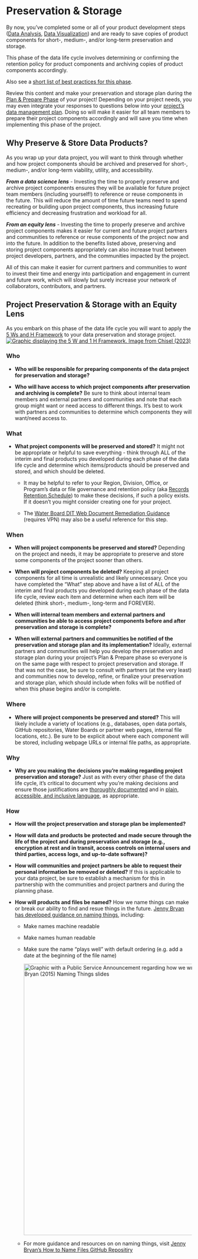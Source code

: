 # Preservation & Storage

By now, you’ve completed some or all of your product development steps ([Data Analysis](https://cawaterboarddatacenter.github.io/equity-data-handbook/assure-analyze/analysis.html), [Data Visualization](https://cawaterboarddatacenter.github.io/equity-data-handbook/assure-analyze/vis.html)) and are ready to save copies of product components for short-, medium-, and/or long-term preservation and storage.

This phase of the data life cycle involves determining or confirming the retention policy for product components and archiving copies of product components accordingly.

Also see a [short list of best practices for this phase](https://cawaterboarddatacenter.github.io/equity-data-handbook/get-started/best-practice.html#preserve-store).

::: callout-tip
Review this content and make your preservation and storage plan during the [Plan & Prepare Phase](https://cawaterboarddatacenter.github.io/equity-data-handbook/plan-prep/) of your project! Depending on your project needs, you may even integrate your responses to questions below into your [project's data management plan](https://cawaterboarddatacenter.github.io/equity-data-handbook/plan-prep/prep.html). Doing so will make it easier for all team members to prepare their project components accordingly and will save you time when implementing this phase of the project.
:::

## Why Preserve & Store Data Products?

As you wrap up your data project, you will want to think through whether and how project components should be archived and preserved for short-, medium-, and/or long-term viability, utility, and accessibility.

***From a data science lens*** - Investing the time to properly preserve and archive project components ensures they will be available for future project team members (including yourself!) to reference or reuse components in the future. This will reduce the amount of time future teams need to spend recreating or building upon project components, thus increasing future efficiency and decreasing frustration and workload for all.

***From an equity lens*** - Investing the time to properly preserve and archive project components makes it easier for current and future project partners and communities to reference or reuse components of the project now and into the future. In addition to the benefits listed above, preserving and storing project components appropriately can also increase trust between project developers, partners, and the communities impacted by the project.

All of this can make it easier for current partners and communities to *want* to invest their time and energy into participation and engagement in current and future work, which will slowly but surely increase your network of collaborators, contributors, and partners.

## Project Preservation & Storage with an Equity Lens

As you embark on this phase of the data life cycle you will want to apply the [5 Ws and H Framework](https://chisellabs.com/glossary/what-is-5-ws-and-h-framework/) to your data preservation and storage project. [![Graphic displaying the 5 W and 1 H Framework. Image from Chisel (2023)](images/5W-1H-framework.png)](https://chisellabs.com/glossary/what-is-5-ws-and-h-framework/)

### Who

-   **Who will be responsible for preparing components of the data project for preservation and storage?**

-   **Who will have access to which project components after preservation and archiving is complete?** Be sure to think about internal team members and external partners and communities and note that each group might want or need access to different things. It's best to work with partners and communities to determine which components they will want/need access to.

### What

-   **What project components will be preserved and stored?** It might not be appropriate or helpful to save everything - think through ALL of the interim and final products you developed during each phase of the data life cycle and determine which items/products should be preserved and stored, and which should be deleted.

    -   It may be helpful to refer to your Region, Division, Office, or Program's data or file governance and retention policy (aka [Records Retention Schedule](https://www.sos.ca.gov/archives/records-management-and-appraisal/records-management-handbook/chapter-6)) to make these decisions, if such a policy exists. If it doesn't you might consider creating one for your project.

    -   The [Water Board DIT Web Document Remediation Guidance](https://waternet.waterboards.ca.gov/dit/websupport/accessibility/docs/guides/remediation_guidance_spreadsheet_v1_3.pdf) (requires VPN) may also be a useful reference for this step.

### When

-   **When will project components be preserved and stored?** Depending on the project and needs, it may be appropriate to preserve and store some components of the project sooner than others.

-   **When will project components be deleted?** Keeping all project components for all time is unrealistic and likely unnecessary. Once you have completed the "What" step above and have a list of ALL of the interim and final products you developed during each phase of the data life cycle, review each item and determine when each item will be deleted (think short-, medium-, long-term and FOREVER).

-   **When will internal team members and external partners and communities be able to access project components before and after preservation and storage is complete?**

-   **When will external partners and communities be notified of the preservation and storage plan and its implementation?** Ideally, external partners and communities will help you develop the preservation and storage plan during your project's Plan & Prepare phase so everyone is on the same page with respect to project preservation and storage. If that was not the case, be sure to consult with partners (at the very least) and communities now to develop, refine, or finalize your preservation and storage plan, which should include when folks will be notified of when this phase begins and/or is complete.

### Where

-   **Where will project components be preserved and stored?** This will likely include a variety of locations (e.g., databases, open data portals, GitHub repositories, Water Boards or partner web pages, internal file locations, etc.). Be sure to be explicit about where each component will be stored, including webpage URLs or internal file paths, as appropriate.

### Why

-   **Why are you making the decisions you're making regarding project preservation and storage?** Just as with every other phase of the data life cycle, it's critical to document why you're making decisions and ensure those justifications are [thoroughly documented](https://cawaterboarddatacenter.github.io/equity-data-handbook/documentation.html) and in [plain, accessible, and inclusive language](https://cawaterboarddatacenter.github.io/equity-data-handbook/assure-analyze/vis.html#use-plain-accessible-and-inclusive-language), as appropriate.

### How

-   **How will the project preservation and storage plan be implemented?**

-   **How will data and products be** **protected and made secure through the life of the project and during preservation and storage (e.g., encryption at rest and in transit, access controls on internal users and third parties, access logs, and up-to-date software)?**

-   **How will communities and project partners be able to request their personal information be removed or deleted?** If this is applicable to your data project, be sure to establish a mechanism for this in partnership with the communities and project partners and during the planning phase.

-   **How will products and files be named?** How we name things can make or break our ability to find and resue things in the future. [Jenny Bryan has developed guidance on naming things](https://speakerdeck.com/jennybc/how-to-name-files), including:

    -   Make names machine readable

    -   Make names human readable

    -   Make sure the name "plays well" with default ordering (e.g. add a date at the beginning of the file name)

        [![Graphic with a Public Service Announcement regarding how we write dates as numbers. Graphic from Bryan (2015) Naming Things slides](images/dates-psa_jenny-bryan.png){width="734"}](https://speakerdeck.com/jennybc/how-to-name-files?slide=21)

    -   For more guidance and resources on on naming things, visit [Jenny Bryan's How to Name Files GitHub Repositiry](https://github.com/jennybc/how-to-name-files?tab=readme-ov-file#how-to-name-files)
